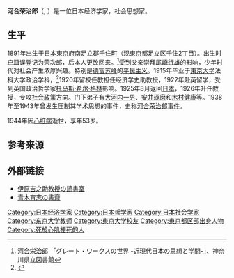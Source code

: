 '''河合荣治郎'''（{{lang-ja|河合栄治郎}}, {{bd|1891年|2月13日|1944年|2月15日}}）是一位日本经济学家，社会思想家。

== 生平 ==
1891年出生于[[日本|日本]][[東京府|東京府]][[南足立郡|南足立郡]][[千住町|千住町]]（现[[東京都|東京都]][[足立区|足立区]]千住2丁目）。出生时[[户籍|户籍]]误登记为荣次郎，后本人更改回来。<ref name="klnet">[https://www.klnet.pref.kanagawa.jp/information/pdf/g_works/gw27_kawai.pdf 河合栄治郎] {{Wayback|url=https://www.klnet.pref.kanagawa.jp/information/pdf/g_works/gw27_kawai.pdf |date=20140811142005 }}「グレート・ワークスの世界 -近現代日本の思想と学問-」、神奈川県立図書館</ref>受到父亲崇拜[[尾崎行雄|尾崎行雄]]的影响，少年时代对社会产生浓厚兴趣。特别是[[德富苏峰|德富苏峰]]的[[平民主义|平民主义]]。1915年毕业于[[東京大学|東京大学]]法科大学政治学科，<ref>{{Cite web |url=https://dl.ndl.go.jp/info:ndljp/pid/940166/308 |title=『東京帝国大学一覧 從大正4年至大正5年』東京帝国大学、1916年、p.120 |access-date=2021-02-13 |archive-date=2019-01-16 |archive-url=https://web.archive.org/web/20190116200939/http://dl.ndl.go.jp/info:ndljp/pid/940166/308 |dead-url=no }}</ref>1920年留校任教担任经济学史助教授，1922年赴英留学，受到英国政治哲学家[[托马斯·希尔·格林|托马斯·希尔·格林]]影响。1925年8月返回[[日本|日本]]，1926年升任教授，专攻[[社会政策|社会政策]]方向。门下弟子有[[大河内一男|大河内一男]]、[[安井琢磨|安井琢磨]]和[[木村健康|木村健康]]等。1938年至1943年曾发生压制其学术思想的事件，史称[[河合荣治郎事件|河合荣治郎事件]]。

1944年因[[心脏病|心脏病]]逝世，享年53岁。

== 参考来源 ==
{{Reflist}}

== 外部链接 ==
* [http://www.Jas21.com/athenaeum/athenaeum.htm/ 伊原吉之助教授の読書室] {{Wayback|url=http://www.jas21.com/athenaeum/athenaeum.htm/ |date=20160405052802 }}
* [http://kyoyoushugi.wordpress.com/ 青木育志の書斎] {{Wayback|url=http://kyoyoushugi.wordpress.com/ |date=20181127173239 }}

{{DEFAULTSORT:Kawai Eishirou}}
[[Category:日本经济学家|Category:日本经济学家]]
[[Category:日本哲学家|Category:日本哲学家]]
[[Category:日本社会学家|Category:日本社会学家]]
[[Category:东京大学教师|Category:东京大学教师]]
[[Category:東京大学校友|Category:東京大学校友]]
[[Category:東京都区部出身人物|Category:東京都区部出身人物]]
[[Category:死於心肌梗死的人|Category:死於心肌梗死的人]]